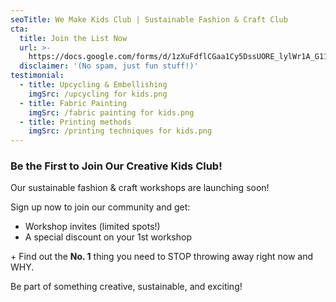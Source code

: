 ```yaml
---
seoTitle: We Make Kids Club | Sustainable Fashion & Craft Club
cta:
  title: Join the List Now
  url: >-
    https://docs.google.com/forms/d/1zXuFdflCGaa1Cy5DssUORE_lylWr1A_G11lBxmnirxk/edit
  disclaimer: '(No spam, just fun stuff!)'
testimonial:
  - title: Upcycling & Embellishing
    imgSrc: /upcycling for kids.png
  - title: Fabric Painting
    imgSrc: /fabric painting for kids.png
  - title: Printing methods
    imgSrc: /printing techniques for kids.png
---
```


### Be the First to Join Our Creative Kids Club!

Our sustainable fashion & craft workshops are launching soon! 

Sign up now to join our community and get:

* Workshop invites (limited spots!)
* A special discount on your 1st workshop

\+ Find out the **No. 1** thing you need to STOP throwing away right now and WHY.

Be part of something creative, sustainable, and exciting!
